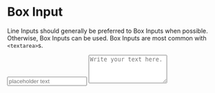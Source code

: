 
<Meta title='Classes/Box Input' />

# Box Input

Line Inputs should generally be preferred to Box Inputs when possible. Otherwise, Box Inputs can be used. Box Inputs are most common with `<textarea>`s.

<Canvas>
  <input
    autocomplete='off'
    class='box-input'
    inputmode='text'
    spellcheck='false'
    placeholder='placeholder text'
    type='text'
  ></input>
  <textarea
    autocomplete='off'
    class='box-input'
    cols='20'
    placeholder='Write your text here.'
    rows='4'
    spellcheck='false'
  ></textarea>
</Canvas>